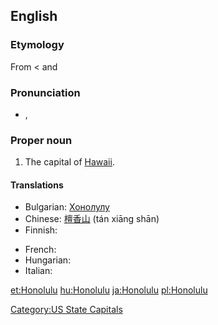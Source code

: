 ==English==

===Etymology===
From {{etyl|haw}} {{term|Honolulu|lang=haw}} < {{term|hono-||bay|lang=haw}} and {{term|lulu||shelter|lang=haw}}

===Pronunciation===
* {{a|UK}} {{IPA|/ˈhɒn.ə.luː.luː/}}, {{SAMPA|/"hQn.@.lu:.lu:/}}

===Proper noun===
{{en-proper noun}}

# The capital of [[Hawaii]].

====Translations====
{{trans-top|the capital of Hawaii}}
* Bulgarian: [[Хонолулу]]
* Chinese: [[檀香山]] (tán xiāng shān)
* Finnish: {{t-|fi|Honolulu}}
{{trans-mid}}
* French: {{t-|fr|Honolulu}}
* Hungarian: {{t-|hu|Honolulu}}
* Italian: {{t-|it|Honolulu|f}}
{{trans-bottom}}

[[Category:US State Capitals]]

[[et:Honolulu]]
[[hu:Honolulu]]
[[ja:Honolulu]]
[[pl:Honolulu]]